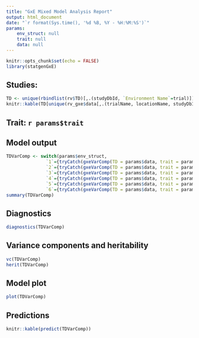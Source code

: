 ```yaml
---
title: "GxE Mixed Model Analysis Report"
output: html_document
date: "`r format(Sys.time(), '%d %B, %Y - %H:%M:%S')`"
params: 
    env_struct: null
    trait: null
    data: null
---
```


```r
knitr::opts_chunk$set(echo = FALSE)
library(statgenGxE)
```

## Studies:
```r
TD <- unique(rbindlist(rv$TD)[,.(studyDbId, `Environment Name`=trial)])
knitr::kable(TD[unique(rv_gxe$data[,.(trialName, locationName, studyDbId, studyName)])[studyDbId%in%input$picker_env], on=.(studyDbId)])
```

## Trait: `r params$trait`
## Model output
```r
TDVarComp <- switch(params$env_struct,
               `1`={tryCatch(gxeVarComp(TD = params$data, trait = params$trait), error=function(e) e)},
               `2`={tryCatch(gxeVarComp(TD = params$data, trait = params$trait, locationYear = TRUE), error=function(e) e)},
               `3`={tryCatch(gxeVarComp(TD = params$data, trait = params$trait, nestingFactor = "year"), error=function(e) e)},
               `4`={tryCatch(gxeVarComp(TD = params$data, trait = params$trait, nestingFactor = "loc"), error=function(e) e)},
               `5`={tryCatch(gxeVarComp(TD = params$data, trait = params$trait, regionLocationYear = TRUE), error=function(e) e)},
               `6`={tryCatch(gxeVarComp(TD = params$data, trait = params$trait, nestingFactor = "scenario"), error=function(e) e)})
summary(TDVarComp)
```

## Diagnostics
```r
diagnostics(TDVarComp)
```

## Variance components and heritability
```r
vc(TDVarComp)
herit(TDVarComp)
```

## Model plot
```r
plot(TDVarComp)
```

## Predictions
```r
knitr::kable(predict(TDVarComp))
```

